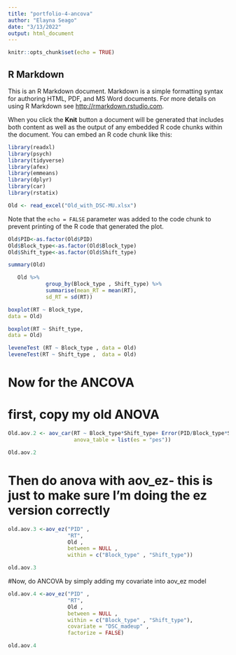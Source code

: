 ```yaml
---
title: "portfolio-4-ancova"
author: "Elayna Seago"
date: "3/13/2022"
output: html_document
---
```


```r
knitr::opts_chunk$set(echo = TRUE)
```

## R Markdown

This is an R Markdown document. Markdown is a simple formatting syntax for authoring HTML, PDF, and MS Word documents. For more details on using R Markdown see <http://rmarkdown.rstudio.com>.

When you click the **Knit** button a document will be generated that includes both content as well as the output of any embedded R code chunks within the document. You can embed an R code chunk like this:

```r

library(readxl)
library(psych)
library(tidyverse)
library(afex)
library(emmeans)
library(dplyr)
library(car)
library(rstatix)

Old <- read_excel("Old_with_DSC-MU.xlsx")
```



Note that the `echo = FALSE` parameter was added to the code chunk to prevent printing of the R code that generated the plot.

```r
Old$PID<-as.factor(Old$PID)
Old$Block_type<-as.factor(Old$Block_type)
Old$Shift_type<-as.factor(Old$Shift_type)
```

```r
summary(Old)
```

```r
   Old %>%
            group_by(Block_type , Shift_type) %>%  
            summarise(mean_RT = mean(RT),
            sd_RT = sd(RT))
```


```r
boxplot(RT ~ Block_type,
data = Old)
```

```r
boxplot(RT ~ Shift_type,
data = Old)
```



```r
leveneTest (RT ~ Block_type , data = Old)
leveneTest(RT ~ Shift_type ,  data = Old)
```



# Now for the ANCOVA

# first, copy my old ANOVA
```r
Old.aov.2 <- aov_car(RT ~ Block_type*Shift_type+ Error(PID/Block_type*Shift_type), data=Old,
                     anova_table = list(es = "pes"))

Old.aov.2
```

# Then do anova with aov_ez- this is just to make sure I'm doing the ez version correctly
```r
old.aov.3 <-aov_ez("PID" ,
                   "RT",
                   Old ,
                   between = NULL ,
                   within = c("Block_type" , "Shift_type"))

old.aov.3
```

#Now, do ANCOVA by simply adding my covariate into aov_ez model

```r
old.aov.4 <-aov_ez("PID" ,
                   "RT",
                   Old ,
                   between = NULL ,
                   within = c("Block_type" , "Shift_type"),
                   covariate = "DSC_madeup" , 
                   factorize = FALSE)

old.aov.4
```

